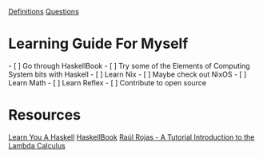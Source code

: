 [[Definitions]]
[[Questions]]

= Learning Guide For Myself =
- [ ] Go through HaskellBook
- [ ] Try some of the Elements of Computing System bits with Haskell
- [ ] Learn Nix
- [ ] Maybe check out NixOS
- [ ] Learn Math
- [ ] Learn Reflex
- [ ] Contribute to open source

= Resources =
[[Learn You A Haskell]]
[[HaskellBook]]
[[Raúl Rojas - A Tutorial Introduction to the Lambda Calculus]]
